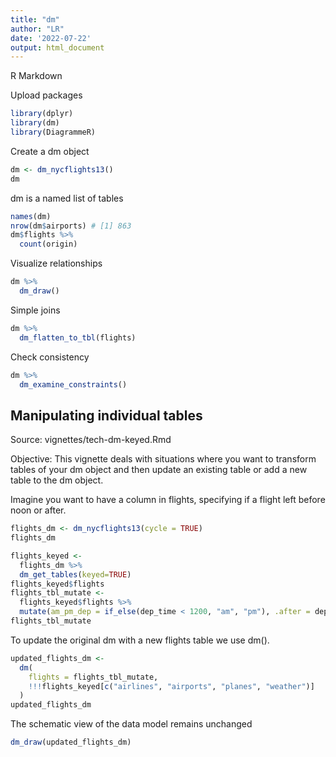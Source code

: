 ```yaml
---
title: "dm"
author: "LR"
date: '2022-07-22'
output: html_document
---
```


R Markdown

Upload packages
```r
library(dplyr)
library(dm)
library(DiagrammeR)
```

Create a dm object
```r
dm <- dm_nycflights13()
dm
```

dm is a named list of tables
```r
names(dm)
nrow(dm$airports) # [1] 863
dm$flights %>% 
  count(origin)
```

Visualize relationships
```r
dm %>% 
  dm_draw()
```

Simple joins
```r
dm %>% 
  dm_flatten_to_tbl(flights)
```

Check consistency
```r
dm %>% 
  dm_examine_constraints()
```

## Manipulating individual tables

Source: vignettes/tech-dm-keyed.Rmd

Objective: This vignette deals with situations where you want to transform tables of your dm object and then update an existing table or add a new table to the dm object.

Imagine you want to have a column in flights, specifying if a flight left before noon or after.
```r
flights_dm <- dm_nycflights13(cycle = TRUE)
flights_dm
```

```r
flights_keyed <-
  flights_dm %>% 
  dm_get_tables(keyed=TRUE)
flights_keyed$flights
flights_tbl_mutate <- 
  flights_keyed$flights %>% 
  mutate(am_pm_dep = if_else(dep_time < 1200, "am", "pm"), .after = dep_time)
flights_tbl_mutate
```
To update the original dm with a new flights table we use dm().
```r
updated_flights_dm <- 
  dm(
    flights = flights_tbl_mutate,
    !!!flights_keyed[c("airlines", "airports", "planes", "weather")]
  )
updated_flights_dm
```
The schematic view of the data model remains unchanged
```r
dm_draw(updated_flights_dm)
```

